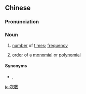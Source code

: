 {{also|次数}}
==Chinese==
{{zh-forms|s=次数}}

===Pronunciation===
{{zh-pron
|m=cìshù
|c=ci3 sou3
|h=pfs=chhṳ-su
|mn=qz:chhìr-sò͘/xm,zz:chhù-sò͘
|cat=n
}}

===Noun===
{{zh-noun}}

# [[number]] of [[time]]s; [[frequency]]
# {{lb|zh|math}} [[order]] of a [[monomial]] or [[polynomial]]

====Synonyms====
* {{sense|frequency}} {{zh-l|頻度}}, {{zh-l|頻率}}

{{zh-cat|Advanced}}

[[ja:次數]]